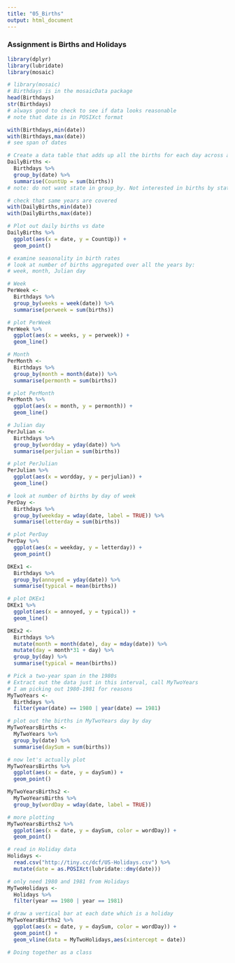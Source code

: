 ```yaml
---
title: "05_Births"
output: html_document
---
```

### Assignment is Births and Holidays

```r
library(dplyr)
library(lubridate)
library(mosaic)
```

```r
# library(mosaic)
# Birthdays is in the mosaicData package
head(Birthdays)
str(Birthdays)
# always good to check to see if data looks reasonable
# note that date is in POSIXct format
```
```r
with(Birthdays,min(date))
with(Birthdays,max(date))
# see span of dates
```

```r
# Create a data table that adds up all the births for each day across all the states
DailyBirths <- 
  Birthdays %>%
  group_by(date) %>%
  summarise(CountUp = sum(births))
# note: do not want state in group_by. Not interested in births by state, looking at births by date
```

```r
# check that same years are covered
with(DailyBirths,min(date))
with(DailyBirths,max(date))
```

```r
# Plot out daily births vs date
DailyBirths %>% 
  ggplot(aes(x = date, y = CountUp)) +
  geom_point()
```

```r
# examine seasonality in birth rates
# look at number of births aggregated over all the years by:
# week, month, Julian day

# Week
PerWeek <-
  Birthdays %>% 
  group_by(weeks = week(date)) %>% 
  summarise(perweek = sum(births))
```

```r
# plot PerWeek
PerWeek %>% 
  ggplot(aes(x = weeks, y = perweek)) +
  geom_line()
```

```r
# Month
PerMonth <- 
  Birthdays %>% 
  group_by(month = month(date)) %>% 
  summarise(permonth = sum(births))
```

```r
# plot PerMonth
PerMonth %>% 
  ggplot(aes(x = month, y = permonth)) +
  geom_line()
```

```r
# Julian day
PerJulian <- 
  Birthdays %>% 
  group_by(wordday = yday(date)) %>% 
  summarise(perjulian = sum(births))
```

```r
# plot PerJulian
PerJulian %>% 
  ggplot(aes(x = wordday, y = perjulian)) +
  geom_line()
```

```r
# look at number of births by day of week
PerDay <- 
  Birthdays %>% 
  group_by(weekday = wday(date, label = TRUE)) %>% 
  summarise(letterday = sum(births))
```

```r
# plot PerDay
PerDay %>% 
  ggplot(aes(x = weekday, y = letterday)) +
  geom_point()
```

```r
DKEx1 <- 
  Birthdays %>% 
  group_by(annoyed = yday(date)) %>% 
  summarise(typical = mean(births))
```

```r
# plot DKEx1
DKEx1 %>% 
  ggplot(aes(x = annoyed, y = typical)) +
  geom_line()
```

```r
DKEx2 <- 
  Birthdays %>% 
  mutate(month = month(date), day = mday(date)) %>% 
  mutate(day = month*31 + day) %>% 
  group_by(day) %>% 
  summarise(typical = mean(births))
```

```r
# Pick a two-year span in the 1980s
# Extract out the data just in this interval, call MyTwoYears
# I am picking out 1980-1981 for reasons
MyTwoYears <- 
  Birthdays %>% 
  filter(year(date) == 1980 | year(date) == 1981)
```

```r
# plot out the births in MyTwoYears day by day
MyTwoYearsBirths <- 
  MyTwoYears %>% 
  group_by(date) %>% 
  summarise(daySum = sum(births))
```

```r
# now let's actually plot
MyTwoYearsBirths %>% 
  ggplot(aes(x = date, y = daySum)) +
  geom_point()
```

```r
MyTwoYearsBirths2 <- 
  MyTwoYearsBirths %>% 
  group_by(wordDay = wday(date, label = TRUE))
```

```r
# more plotting
MyTwoYearsBirths2 %>% 
  ggplot(aes(x = date, y = daySum, color = wordDay)) +
  geom_point()
```

```r
# read in Holiday data
Holidays <- 
  read.csv("http://tiny.cc/dcf/US-Holidays.csv") %>% 
  mutate(date = as.POSIXct(lubridate::dmy(date)))
```

```r
# only need 1980 and 1981 from Holidays
MyTwoHolidays <- 
  Holidays %>% 
  filter(year == 1980 | year == 1981)
```

```r
# draw a vertical bar at each date which is a holiday
MyTwoYearsBirths2 %>% 
  ggplot(aes(x = date, y = daySum, color = wordDay)) +
  geom_point() +
  geom_vline(data = MyTwoHolidays,aes(xintercept = date))
```
#####################################################################
#####################################################################
#####################################################################
#####################################################################
#####################################################################
```r
# Doing together as a class

```















